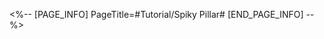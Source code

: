 <%-- [PAGE_INFO]
PageTitle=#Tutorial/Spiky Pillar#
[END_PAGE_INFO] --%>
{{Tutorial
|sort      = 982004
|title     = Spiky Pillar
|subtitle  = 
|type      = 
|about     = 
|image1    = Tutorial Spiky Pillar 1.png{{subst:void|<!--$UPLOAD:<<SpriteOutput/TutorialPic/TutorialPage_982004.png>-<Tutorial Spiky Pillar 1.png>-<Tutorial Files>>-->}}
|text1     = Colliding with a {{Color|h|nobold=1|Spiky Pillar}} deals {{Color|h|nobold=1|3}} DMG to the baby seal.
}}